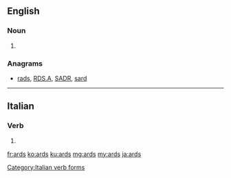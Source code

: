 ==English==

===Noun===
{{head|en|plural}}

# {{plural of|ard|lang=en}}

===Anagrams===
* [[rads#English|rads]], [[RDS.A#English|RDS.A]], [[SADR#English|SADR]], [[sard#English|sard]]

----

==Italian==

===Verb===
{{head|it|verb form}}

# {{conjugation of|ardere||1|s|[[past historic]]|lang=it}}

[[Category:Italian verb forms]]

[[fr:ards]]
[[ko:ards]]
[[ku:ards]]
[[mg:ards]]
[[my:ards]]
[[ja:ards]]